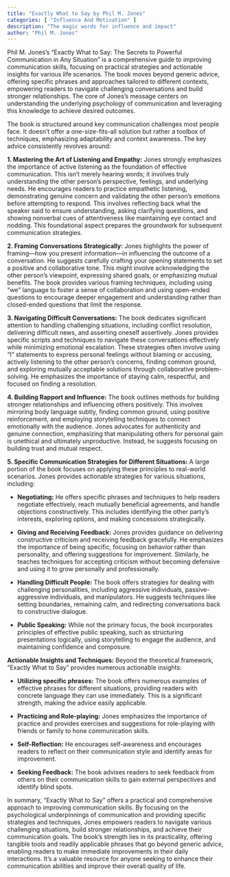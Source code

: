 ```yaml
---
title: "Exactly What to Say by Phil M. Jones"
categories: [ "Influence And Motivation" ]
description: "The magic words for influence and impact"
author: "Phil M. Jones"
---
```

Phil M. Jones's "Exactly What to Say: The Secrets to Powerful Communication in Any Situation" is a comprehensive guide to improving communication skills, focusing on practical strategies and actionable insights for various life scenarios.  The book moves beyond generic advice, offering specific phrases and approaches tailored to different contexts, empowering readers to navigate challenging conversations and build stronger relationships.  The core of Jones's message centers on understanding the underlying psychology of communication and leveraging this knowledge to achieve desired outcomes.

The book is structured around key communication challenges most people face.  It doesn't offer a one-size-fits-all solution but rather a toolbox of techniques, emphasizing adaptability and context awareness.  The key advice consistently revolves around:

**1. Mastering the Art of Listening and Empathy:** Jones strongly emphasizes the importance of active listening as the foundation of effective communication.  This isn't merely hearing words; it involves truly understanding the other person's perspective, feelings, and underlying needs.  He encourages readers to practice empathetic listening, demonstrating genuine concern and validating the other person's emotions before attempting to respond. This involves reflecting back what the speaker said to ensure understanding, asking clarifying questions, and showing nonverbal cues of attentiveness like maintaining eye contact and nodding. This foundational aspect prepares the groundwork for subsequent communication strategies.

**2. Framing Conversations Strategically:**  Jones highlights the power of framing—how you present information—in influencing the outcome of a conversation.  He suggests carefully crafting your opening statements to set a positive and collaborative tone. This might involve acknowledging the other person's viewpoint, expressing shared goals, or emphasizing mutual benefits.  The book provides various framing techniques, including using "we" language to foster a sense of collaboration and using open-ended questions to encourage deeper engagement and understanding rather than closed-ended questions that limit the response.

**3. Navigating Difficult Conversations:** The book dedicates significant attention to handling challenging situations, including conflict resolution, delivering difficult news, and asserting oneself assertively.  Jones provides specific scripts and techniques to navigate these conversations effectively while minimizing emotional escalation.  These strategies often involve using "I" statements to express personal feelings without blaming or accusing, actively listening to the other person's concerns, finding common ground, and exploring mutually acceptable solutions through collaborative problem-solving.  He emphasizes the importance of staying calm, respectful, and focused on finding a resolution.

**4. Building Rapport and Influence:** The book outlines methods for building stronger relationships and influencing others positively.  This involves mirroring body language subtly, finding common ground, using positive reinforcement, and employing storytelling techniques to connect emotionally with the audience.  Jones advocates for authenticity and genuine connection, emphasizing that manipulating others for personal gain is unethical and ultimately unproductive. Instead, he suggests focusing on building trust and mutual respect.

**5. Specific Communication Strategies for Different Situations:**  A large portion of the book focuses on applying these principles to real-world scenarios.  Jones provides actionable strategies for various situations, including:

* **Negotiating:**  He offers specific phrases and techniques to help readers negotiate effectively, reach mutually beneficial agreements, and handle objections constructively.  This includes identifying the other party's interests, exploring options, and making concessions strategically.

* **Giving and Receiving Feedback:**  Jones provides guidance on delivering constructive criticism and receiving feedback gracefully. He emphasizes the importance of being specific, focusing on behavior rather than personality, and offering suggestions for improvement.  Similarly, he teaches techniques for accepting criticism without becoming defensive and using it to grow personally and professionally.

* **Handling Difficult People:** The book offers strategies for dealing with challenging personalities, including aggressive individuals, passive-aggressive individuals, and manipulators. He suggests techniques like setting boundaries, remaining calm, and redirecting conversations back to constructive dialogue.

* **Public Speaking:**  While not the primary focus, the book incorporates principles of effective public speaking, such as structuring presentations logically, using storytelling to engage the audience, and maintaining confidence and composure.


**Actionable Insights and Techniques:**  Beyond the theoretical framework, "Exactly What to Say" provides numerous actionable insights:

* **Utilizing specific phrases:**  The book offers numerous examples of effective phrases for different situations, providing readers with concrete language they can use immediately.  This is a significant strength, making the advice easily applicable.

* **Practicing and Role-playing:**  Jones emphasizes the importance of practice and provides exercises and suggestions for role-playing with friends or family to hone communication skills.

* **Self-Reflection:**  He encourages self-awareness and encourages readers to reflect on their communication style and identify areas for improvement.

* **Seeking Feedback:**  The book advises readers to seek feedback from others on their communication skills to gain external perspectives and identify blind spots.


In summary, "Exactly What to Say" offers a practical and comprehensive approach to improving communication skills.  By focusing on the psychological underpinnings of communication and providing specific strategies and techniques, Jones empowers readers to navigate various challenging situations, build stronger relationships, and achieve their communication goals. The book's strength lies in its practicality, offering tangible tools and readily applicable phrases that go beyond generic advice, enabling readers to make immediate improvements in their daily interactions.  It's a valuable resource for anyone seeking to enhance their communication abilities and improve their overall quality of life.

